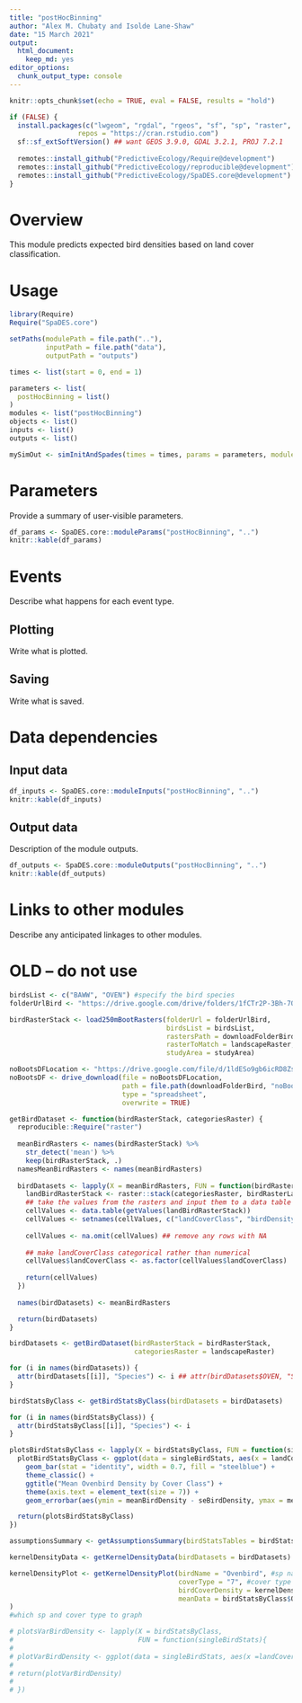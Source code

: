 ```yaml
---
title: "postHocBinning"
author: "Alex M. Chubaty and Isolde Lane-Shaw"
date: "15 March 2021"
output: 
  html_document: 
    keep_md: yes
editor_options:
  chunk_output_type: console
---
```


```r
knitr::opts_chunk$set(echo = TRUE, eval = FALSE, results = "hold")

if (FALSE) {
  install.packages(c("lwgeom", "rgdal", "rgeos", "sf", "sp", "raster", "terra"),
                 repos = "https://cran.rstudio.com")
  sf::sf_extSoftVersion() ## want GEOS 3.9.0, GDAL 3.2.1, PROJ 7.2.1
  
  remotes::install_github("PredictiveEcology/Require@development")
  remotes::install_github("PredictiveEcology/reproducible@development")
  remotes::install_github("PredictiveEcology/SpaDES.core@development")
}
```

# Overview

This module predicts expected bird densities based on land cover classification.

# Usage

```r
library(Require)
Require("SpaDES.core")

setPaths(modulePath = file.path(".."),
         inputPath = file.path("data"),
         outputPath = "outputs")

times <- list(start = 0, end = 1)

parameters <- list(
  postHocBinning = list()
)
modules <- list("postHocBinning")
objects <- list()
inputs <- list()
outputs <- list()

mySimOut <- simInitAndSpades(times = times, params = parameters, modules = modules, objects = objects)
```

# Parameters

Provide a summary of user-visible parameters.

```r
df_params <- SpaDES.core::moduleParams("postHocBinning", "..")
knitr::kable(df_params)
```

# Events

Describe what happens for each event type.

## Plotting

Write what is plotted.

## Saving

Write what is saved.

# Data dependencies

## Input data

```r
df_inputs <- SpaDES.core::moduleInputs("postHocBinning", "..")
knitr::kable(df_inputs)
```

## Output data

Description of the module outputs.

```r
df_outputs <- SpaDES.core::moduleOutputs("postHocBinning", "..")
knitr::kable(df_outputs)
```

# Links to other modules

Describe any anticipated linkages to other modules.

<!-- TODO: move everything below here into module code, e.g. defaults, and remove -->

# OLD -- do not use

```r
birdsList <- c("BAWW", "OVEN") #specify the bird species
folderUrlBird <- "https://drive.google.com/drive/folders/1fCTr2P-3Bh-7Qh4W0SMJ_mT9rpsKvGEA" # give file location 

birdRasterStack <- load250mBootRasters(folderUrl = folderUrlBird,
                                       birdsList = birdsList,
                                       rastersPath = downloadFolderBird,
                                       rasterToMatch = landscapeRaster,
                                       studyArea = studyArea)

noBootsDFLocation <- "https://drive.google.com/file/d/1ldESo9gb6icRD8ZsuPgaEDSIwFjJEe4W"
noBootsDF <- drive_download(file = noBootsDFLocation, 
                            path = file.path(downloadFolderBird, "noBootsDF"),
                            type = "spreadsheet",
                            overwrite = TRUE)

getBirdDataset <- function(birdRasterStack, categoriesRaster) {
  reproducible::Require("raster")
  
  meanBirdRasters <- names(birdRasterStack) %>%
    str_detect('mean') %>%
    keep(birdRasterStack, .)
  namesMeanBirdRasters <- names(meanBirdRasters)
  
  birdDatasets <- lapply(X = meanBirdRasters, FUN = function(birdRasterLayer) {
    landBirdRasterStack <- raster::stack(categoriesRaster, birdRasterLayer)
    ## take the values from the rasters and input them to a data table calledcellValues
    cellValues <- data.table(getValues(landBirdRasterStack))
    cellValues <- setnames(cellValues, c("landCoverClass", "birdDensity"))
    
    cellValues <- na.omit(cellValues) ## remove any rows with NA
    
    ## make landCoverClass categorical rather than numerical
    cellValues$landCoverClass <- as.factor(cellValues$landCoverClass) 
    
    return(cellValues)
  })
  
  names(birdDatasets) <- meanBirdRasters

  return(birdDatasets)
}

birdDatasets <- getBirdDataset(birdRasterStack = birdRasterStack,
                               categoriesRaster = landscapeRaster)

for (i in names(birdDatasets)) {
  attr(birdDatasets[[i]], "Species") <- i ## attr(birdDatasets$OVEN, "Species")
}

birdStatsByClass <- getBirdStatsByClass(birdDatasets = birdDatasets)

for (i in names(birdStatsByClass)) {
  attr(birdStatsByClass[[i]], "Species") <- i
}

plotsBirdStatsByClass <- lapply(X = birdStatsByClass, FUN = function(singleBirdStats) {
  plotBirdStatsByClass <- ggplot(data = singleBirdStats, aes(x = landCoverClass, y = meanBirdDensity)) +
    geom_bar(stat = "identity", width = 0.7, fill = "steelblue") +
    theme_classic() +
    ggtitle("Mean Ovenbird Density by Cover Class") +
    theme(axis.text = element_text(size = 7)) +
    geom_errorbar(aes(ymin = meanBirdDensity - seBirdDensity, ymax = meanBirdDensity + seBirdDensity), width = .15)

  return(plotsBirdStatsByClass)
})

assumptionsSummary <- getAssumptionsSummary(birdStatsTables = birdStatsByClass)

kernelDensityData <- getKernelDensityData(birdDatasets = birdDatasets)

kernelDensityPlot <- getKernelDensityPlot(birdName = "Ovenbird", #sp name for title
                                          coverType = "7", #cover type name for title
                                          birdCoverDensity = kernelDensityData$OVEN$"7", #which kernel density cover type and bird species to plot
                                          meanData = birdStatsByClass$OVEN[7, meanBirdDensity] #show a red line with the mean density
)
#which sp and cover type to graph 

# plotsVarBirdDensity <- lapply(X = birdStatsByClass,
#                               FUN = function(singleBirdStats){
#                                 
# plotVarBirdDensity <- ggplot(data = singleBirdStats, aes(x =landCoverClass, y = varBirdDensity)) + geom_bar(stat="identity")
# 
# return(plotVarBirdDensity)
# 
# })
```
